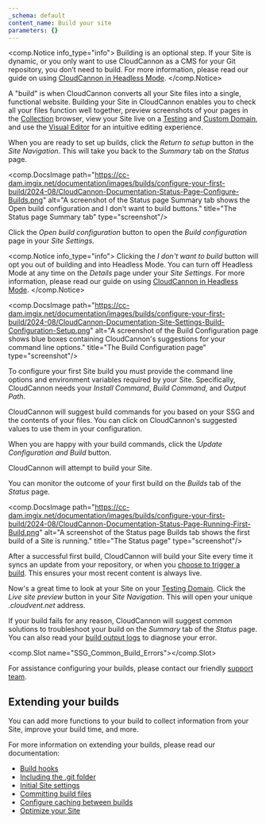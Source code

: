 ```yaml
---
_schema: default
content_name: Build your site
parameters: {}
---
```

<comp.Notice info_type="info">
  Building is an optional step. If your Site is dynamic, or you only want to use CloudCannon as a CMS for your Git repository, you don’t need to build. For more information, please read our guide on using [CloudCannon in Headless Mode](/documentation/guides/headless-starter-guide/).
</comp.Notice>

A "build" is when CloudCannon converts all your Site files into a single, functional website. Building your Site in CloudCannon enables you to check all your files function well together, preview screenshots of your pages in the [Collection](https://alive-camel.cloudvent.net/documentation/articles/define-your-collections/) browser, view your Site live on a [Testing](https://alive-camel.cloudvent.net/documentation/articles/viewing-your-site-on-a-testing-domain/) and [Custom Domain](https://alive-camel.cloudvent.net/documentation/articles/hosting-your-site-on-a-custom-domain/), and use the [Visual Editor](https://alive-camel.cloudvent.net/documentation/articles/the-visual-editor/) for an intuitive editing experience.

When you are ready to set up builds, click the *Return to setup* button in the *Site Navigation*. This will take you back to the *Summary* tab on the *Status* page.

<comp.DocsImage path="https://cc-dam.imgix.net/documentation/images/builds/configure-your-first-build/2024-08/CloudCannon-Documentation-Status-Page-Configure-Builds.png" alt="A screenshot of the Status page Summary tab shows the Open build configuration and I don't want to build buttons." title="The Status page Summary tab" type="screenshot"/>

Click the *Open build configuration* button to open the *Build configuration* page in your *Site Settings.*

<comp.Notice info_type="info">
  Clicking the *I don't want to build* button will opt you out of building and into Headless Mode. You can turn off Headless Mode at any time on the *Details* page under your *Site Settings*. For more information, please read our guide on using [CloudCannon in Headless Mode](/documentation/guides/headless-starter-guide/).
</comp.Notice>

<comp.DocsImage path="https://cc-dam.imgix.net/documentation/images/builds/configure-your-first-build/2024-08/CloudCannon-Documentation-Site-Settings-Build-Configuration-Setup.png" alt="A screenshot of the Build Configuration page shows blue boxes containing CloudCannon's suggestions for your command line options." title="The Build Configuration page" type="screenshot"/>

To configure your first Site build you must provide the command line options and environment variables required by your Site. Specifically, CloudCannon needs your *Install Command*, *Build Command*, and *Output Path*.

CloudCannon will suggest build commands for you based on your SSG and the contents of your files. You can click on CloudCannon's suggested values to use them in your configuration.

When you are happy with your build commands, click the *Update Configuration and Build* button.

CloudCannon will attempt to build your Site.

You can monitor the outcome of your first build on the *Builds* tab of the *Status* page.

<comp.DocsImage path="https://cc-dam.imgix.net/documentation/images/builds/configure-your-first-build/2024-08/CloudCannon-Documentation-Status-Page-Running-First-Build.png" alt="A screenshot of the Status page Builds tab shows the first build of a Site is running." title="The Status page" type="screenshot"/>

After a successful first build, CloudCannon will build your Site every time it syncs an update from your repository, or when you [choose to trigger a build](/documentation/articles/what-is-a-site-build/#starting-a-build). This ensures your most recent content is always live.

Now's a great time to look at your Site on your [Testing Domain](https://alive-camel.cloudvent.net/documentation/articles/viewing-your-site-on-a-testing-domain/). Click the *Live site preview* button in your *Site Navigation*. This will open your unique *.cloudvent.net* address.

If your build fails for any reason, CloudCannon will suggest common solutions to troubleshoot your build on the *Summary* tab of the *Status* page. You can also read your [build output logs](/documentation/articles/what-is-a-site-build/#reading-your-build-output-logs) to diagnose your error.

<comp.Slot name="SSG_Common_Build_Errors"></comp.Slot>

For assistance configuring your builds, please contact our friendly [support team](/support/).

## Extending your builds

You can add more functions to your build to collect information from your Site, improve your build time, and more.

For more information on extending your builds, please read our documentation:

* [Build hooks](/documentation/articles/extending-your-build-process-with-hooks/)
* [Including the .git folder](/documentation/articles/including-git-folder-in-your-build/)
* [Initial Site settings](/documentation/articles/configure-your-initial-site-settings/)
* [Committing build files](/documentation/articles/saving-files-from-your-build-back-to-your-source/)
* [Configure caching between builds](/documentation/articles/configure-caching-between-builds/)
* [Optimize your Site](/documentation/articles/optimizing-your-build-by-minifying-css-and-javascript/)